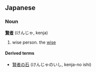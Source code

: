==Japanese==
===Noun===
'''[[賢]][[者]]''' (けんじゃ, kenja)

#wise person. the [[wise]]
<!-- does not translate to philosopher... -->

====Derived terms====
*[[賢者の石]] (けんじゃのいし, kenja-no ishi)